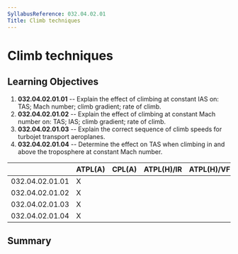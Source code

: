 ```yaml
---
SyllabusReference: 032.04.02.01
Title: Climb techniques
---
```


# Climb techniques

## Learning Objectives

1.  **032.04.02.01.01** -- Explain the effect of climbing at constant IAS on:
    TAS; Mach number; climb gradient; rate of climb.
2.  **032.04.02.01.02** -- Explain the effect of climbing at constant Mach
    number on: TAS; IAS; climb gradient; rate of climb.
3.  **032.04.02.01.03** -- Explain the correct sequence of climb speeds for
    turbojet transport aeroplanes.
4.  **032.04.02.01.04** -- Determine the effect on TAS when climbing in and
    above the troposphere at constant Mach number.

|                 | ATPL(A) | CPL(A) | ATPL(H)/IR | ATPL(H)/VFR | CPL(H) | IR  | CBIR(A) |
| --------------- | ------- | ------ | ---------- | ----------- | ------ | --- | ------- |
| 032.04.02.01.01 | X       |        |            |             |        |     |         |
| 032.04.02.01.02 | X       |        |            |             |        |     |         |
| 032.04.02.01.03 | X       |        |            |             |        |     |         |
| 032.04.02.01.04 | X       |        |            |             |        |     |         |

## Summary
